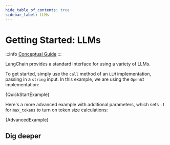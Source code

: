 ```yaml
---
hide_table_of_contents: true
sidebar_label: LLMs
---
```



# Getting Started: LLMs

:::info
[Conceptual Guide](https://docs.langchain.com/docs/components/models/language-model)
:::

LangChain provides a standard interface for using a variety of LLMs.

To get started, simply use the `call` method of an `LLM` implementation, passing in a `string` input. In this example, we are using the `OpenAI` implementation:

<CodeBlock language="typescript">{QuickStartExample}</CodeBlock>

Here's a more advanced example with additional parameters, which sets `-1` for `max_tokens` to turn on token size calculations:

<CodeBlock language="typescript">{AdvancedExample}</CodeBlock>

## Dig deeper

<DocCardList />
